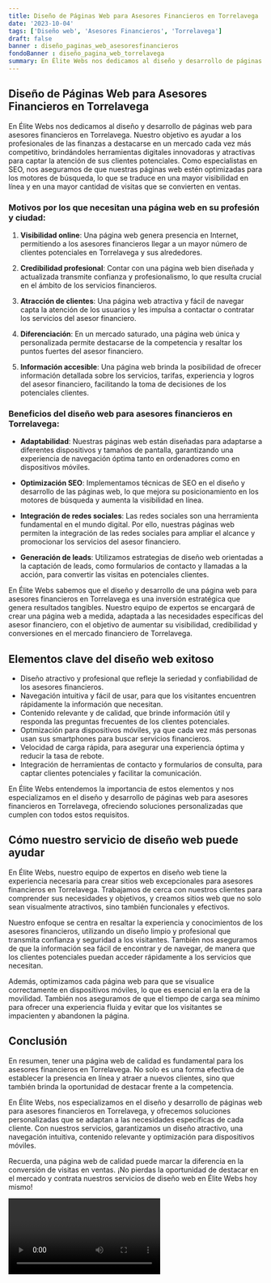 ```yaml
---
title: Diseño de Páginas Web para Asesores Financieros en Torrelavega
date: '2023-10-04'
tags: ['Diseño web', 'Asesores Financieros', 'Torrelavega']
draft: false
banner : diseño_paginas_web_asesoresfinancieros
fondoBanner : diseño_pagina_web_torrelavega
summary: En Élite Webs nos dedicamos al diseño y desarrollo de páginas web para asesores financieros en Torrelavega. Nuestro objetivo es ayudar a los profesionales de las finanzas a destacarse en un mercado cada vez más competitivo, brindándoles herramientas digitales innovadoras y atractivas para captar la atención de sus clientes potenciales. Como especialistas en SEO, nos aseguramos de que nuestras páginas web estén optimizadas para los motores de búsqueda, lo que se traduce en una mayor visibilidad en línea y en una mayor cantidad de visitas que se convierten en ventas.
---
```


## Diseño de Páginas Web para Asesores Financieros en Torrelavega

En Élite Webs nos dedicamos al diseño y desarrollo de páginas web para asesores financieros en Torrelavega. Nuestro objetivo es ayudar a los profesionales de las finanzas a destacarse en un mercado cada vez más competitivo, brindándoles herramientas digitales innovadoras y atractivas para captar la atención de sus clientes potenciales. Como especialistas en SEO, nos aseguramos de que nuestras páginas web estén optimizadas para los motores de búsqueda, lo que se traduce en una mayor visibilidad en línea y en una mayor cantidad de visitas que se convierten en ventas.

### Motivos por los que necesitan una página web en su profesión y ciudad:

1. **Visibilidad online**: Una página web genera presencia en Internet, permitiendo a los asesores financieros llegar a un mayor número de clientes potenciales en Torrelavega y sus alrededores.

2. **Credibilidad profesional**: Contar con una página web bien diseñada y actualizada transmite confianza y profesionalismo, lo que resulta crucial en el ámbito de los servicios financieros.

3. **Atracción de clientes**: Una página web atractiva y fácil de navegar capta la atención de los usuarios y les impulsa a contactar o contratar los servicios del asesor financiero.

4. **Diferenciación**: En un mercado saturado, una página web única y personalizada permite destacarse de la competencia y resaltar los puntos fuertes del asesor financiero.

5. **Información accesible**: Una página web brinda la posibilidad de ofrecer información detallada sobre los servicios, tarifas, experiencia y logros del asesor financiero, facilitando la toma de decisiones de los potenciales clientes.

### Beneficios del diseño web para asesores financieros en Torrelavega:

- **Adaptabilidad**: Nuestras páginas web están diseñadas para adaptarse a diferentes dispositivos y tamaños de pantalla, garantizando una experiencia de navegación óptima tanto en ordenadores como en dispositivos móviles.

- **Optimización SEO**: Implementamos técnicas de SEO en el diseño y desarrollo de las páginas web, lo que mejora su posicionamiento en los motores de búsqueda y aumenta la visibilidad en línea.

- **Integración de redes sociales**: Las redes sociales son una herramienta fundamental en el mundo digital. Por ello, nuestras páginas web permiten la integración de las redes sociales para ampliar el alcance y promocionar los servicios del asesor financiero.

- **Generación de leads**: Utilizamos estrategias de diseño web orientadas a la captación de leads, como formularios de contacto y llamadas a la acción, para convertir las visitas en potenciales clientes.

En Élite Webs sabemos que el diseño y desarrollo de una página web para asesores financieros en Torrelavega es una inversión estratégica que genera resultados tangibles. Nuestro equipo de expertos se encargará de crear una página web a medida, adaptada a las necesidades específicas del asesor financiero, con el objetivo de aumentar su visibilidad, credibilidad y conversiones en el mercado financiero de Torrelavega.

<GifSeo />

<Cta />

## Elementos clave del diseño web exitoso

- Diseño atractivo y profesional que refleje la seriedad y confiabilidad de los asesores financieros.
- Navegación intuitiva y fácil de usar, para que los visitantes encuentren rápidamente la información que necesitan.
- Contenido relevante y de calidad, que brinde información útil y responda las preguntas frecuentes de los clientes potenciales.
- Optmización para dispositivos móviles, ya que cada vez más personas usan sus smartphones para buscar servicios financieros.
- Velocidad de carga rápida, para asegurar una experiencia óptima y reducir la tasa de rebote.
- Integración de herramientas de contacto y formularios de consulta, para captar clientes potenciales y facilitar la comunicación.

En Élite Webs entendemos la importancia de estos elementos y nos especializamos en el diseño y desarrollo de páginas web para asesores financieros en Torrelavega, ofreciendo soluciones personalizadas que cumplen con todos estos requisitos.

## Cómo nuestro servicio de diseño web puede ayudar

En Élite Webs, nuestro equipo de expertos en diseño web tiene la experiencia necesaria para crear sitios web excepcionales para asesores financieros en Torrelavega. Trabajamos de cerca con nuestros clientes para comprender sus necesidades y objetivos, y creamos sitios web que no solo sean visualmente atractivos, sino también funcionales y efectivos.

Nuestro enfoque se centra en resaltar la experiencia y conocimientos de los asesores financieros, utilizando un diseño limpio y profesional que transmita confianza y seguridad a los visitantes. También nos aseguramos de que la información sea fácil de encontrar y de navegar, de manera que los clientes potenciales puedan acceder rápidamente a los servicios que necesitan.

Además, optimizamos cada página web para que se visualice correctamente en dispositivos móviles, lo que es esencial en la era de la movilidad. También nos aseguramos de que el tiempo de carga sea mínimo para ofrecer una experiencia fluida y evitar que los visitantes se impacienten y abandonen la página.

## Conclusión

En resumen, tener una página web de calidad es fundamental para los asesores financieros en Torrelavega. No solo es una forma efectiva de establecer la presencia en línea y atraer a nuevos clientes, sino que también brinda la oportunidad de destacar frente a la competencia.

En Élite Webs, nos especializamos en el diseño y desarrollo de páginas web para asesores financieros en Torrelavega, y ofrecemos soluciones personalizadas que se adaptan a las necesidades específicas de cada cliente. Con nuestros servicios, garantizamos un diseño atractivo, una navegación intuitiva, contenido relevante y optimización para dispositivos móviles.

Recuerda, una página web de calidad puede marcar la diferencia en la conversión de visitas en ventas. ¡No pierdas la oportunidad de destacar en el mercado y contrata nuestros servicios de diseño web en Élite Webs hoy mismo!

<Video />

<CtaBot job='Asesores Financieros' city='Torrelavega'/>

<Gmaps query='Torrelavega+españa+maps' />